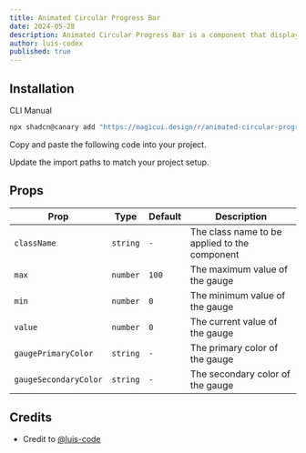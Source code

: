 ```yaml
---
title: Animated Circular Progress Bar
date: 2024-05-28
description: Animated Circular Progress Bar is a component that displays a circular gauge with a percentage value.
author: luis-codex
published: true
---
```


<ComponentPreview name="animated-circular-progress-bar-demo" />

## Installation

<Tabs defaultValue="cli">

<TabsList>
  <TabsTrigger value="cli">CLI</TabsTrigger>
  <TabsTrigger value="manual">Manual</TabsTrigger>
</TabsList>
<TabsContent value="cli">

```bash
npx shadcn@canary add "https://magicui.design/r/animated-circular-progress-bar"
```

</TabsContent>

<TabsContent value="manual">

<Steps>

<Step>Copy and paste the following code into your project.</Step>

<ComponentSource name="animated-circular-progress-bar" />

<Step>Update the import paths to match your project setup.</Step>

</Steps>

</TabsContent>

</Tabs>

## Props

| Prop                  | Type     | Default | Description                                   |
| --------------------- | -------- | ------- | --------------------------------------------- |
| `className`           | `string` | `-`     | The class name to be applied to the component |
| `max`                 | `number` | `100`   | The maximum value of the gauge                |
| `min`                 | `number` | `0`     | The minimum value of the gauge                |
| `value`               | `number` | `0`     | The current value of the gauge                |
| `gaugePrimaryColor`   | `string` | `-`     | The primary color of the gauge                |
| `gaugeSecondaryColor` | `string` | `-`     | The secondary color of the gauge              |

## Credits

- Credit to [@luis-code](https://luis-code.vercel.app/)
